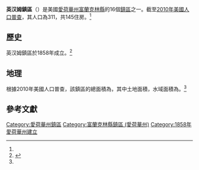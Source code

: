 {{Infobox settlement
|official_name            = 英汉姆鎮區
|native_name              = Ingham Township
|settlement_type          = [[鎮區_(美國)|鎮區]]
|nickname                 = 
|motto                    =

<!-- Images -->
|image_skyline            = 
|imagesize                = 
|image_caption            = 
|image_flag               = 
|image_seal               =

<!-- Maps -->
|image_map                = Map_highlighting_Ingham_Township,_Franklin County,_Iowa.svg
|mapsize                  = 250px
|map_caption              = 在富蘭克林縣中的位置
|image_map1               = 
|mapsize1                 = 
|map_caption1             =

<!-- Location -->
|subdivision_type         = [[世界地理索引|国家]]
|subdivision_name         = {{USA}}
|subdivision_type1        = [[美国行政区划|州]]
|subdivision_name1        = {{flag|Iowa}}
|subdivision_type2        = [[愛荷華州县级行政区列表|縣]]
|subdivision_name2        = [[富蘭克林縣_(愛荷華州)|富蘭克林縣]]
|government_footnotes     = 
|leader_title             = 
|leader_name              = 
|leader_title1            = 
|leader_name1             = 
|established_title        = 
|established_date         =

<!-- Area -->
|area_footnotes           = 
|area_magnitude           = 
|unit_pref                = Imperial
|area_total_sq_mi         = 36.31
|area_land_sq_mi          = 36.3
|area_water_sq_mi         = 0.01
|area_water_percent       = 0

<!-- Population -->
|population_as_of         = [[2010年美國人口普查|2010]]
|population_footnotes     = <ref name="Gazetteer">{{cite web|title=2010 Census Gazetteer |url=https://www.census.gov/geo/maps-data/data/docs/gazetteer/county_sub_list_19.txt |archive-url=https://web.archive.org/web/20140223183305/http://www.census.gov/geo/maps-data/data/docs/gazetteer/county_sub_list_19.txt |archive-date=2014-02-23 |publisher=[[United_States_Census_Bureau|United States Census Bureau]] |accessdate=2014-02-21 }}</ref>
|population_total         = 311
|population_density_sq_mi = 9

<!-- General information -->
|elevation_footnotes      = 
|elevation_m              = 317
|elevation_ft             = 1040
|coordinates              = {{coord|42|46|29|N|93|05|05|W|region:US-IA|display=inline,title}}

<!-- Area/postal codes & others -->
|timezone                 = 
|utc_offset               = 
|timezone_DST             = 
|utc_offset_DST           = 
|postal_code_type         = [[美國郵區編號|郵區編號]]
|postal_code              = 50441, 50605, 50625
|area_code                = 
|blank_name               = [[地名信息系统|GNIS ID]]
|blank_info               = 0468073<ref>{{cite gnis|0468073|Ingham Township, Franklin County, Iowa|2014-02-21}}</ref>
|website                  = 
|footnotes                = 
}}

'''英汉姆鎮區'''（{{lang-en|Ingham Township}}）是美國[[愛荷華州|愛荷華州]][[富蘭克林縣_(愛荷華州)|富蘭克林縣]]的16個[[鎮區_(美國)|鎮區]]之一。截至[[2010年美國人口普查|2010年美國人口普查]]，其人口為311，共145住房。<ref name="Gazetteer"/>

== 歷史 ==
英汉姆鎮區於1858年成立。<ref>{{cite book | url=https://books.google.com/books?id=snoUAAAAYAAJ&pg=PA273#v=onepage&q&f=false | title=History of Franklin County, Iowa: A Record of Settlement, Organization, Progress and Achievement, Volume 1 | publisher=S. J. Clarke Publishing Company | author=Stuart, I. L. | year=1914 | pages=273 | access-date=2020-07-14 | archive-date=2020-08-09 | archive-url=https://web.archive.org/web/20200809085500/https://books.google.com/books?id=snoUAAAAYAAJ&pg=PA273#v=onepage&q&f=false | dead-url=no }}</ref>
== 地理 ==
根據2010年美國人口普查，該鎮區的總面積為{{convert|36.31|sqmi}}，其中土地面積{{convert|36.3|sqmi}}，水域面積為{{convert|0.01|sqmi}}。<ref name="Gazetteer"/>
== 參考文獻 ==
{{reflist}}

{{富蘭克林縣 (愛荷華州)}}

{{DEFAULTSORT:Ingham}}
[[Category:愛荷華州鎮區|Category:愛荷華州鎮區]]
[[Category:富蘭克林縣鎮區_(愛荷華州)|Category:富蘭克林縣鎮區 (愛荷華州)]]
[[Category:1858年愛荷華州建立|Category:1858年愛荷華州建立]]

{{Iowa-geo-stub}}